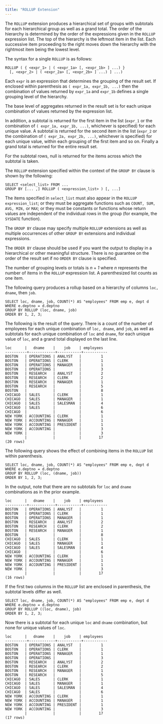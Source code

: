 ```yaml
---
title: "ROLLUP Extension"
---
```


The `ROLLUP` extension produces a hierarchical set of groups with subtotals for each hierarchical group as well as a grand total. The order of the hierarchy is determined by the order of the expressions given in the `ROLLUP` expression list. The top of the hierarchy is the leftmost item in the list. Each successive item proceeding to the right moves down the hierarchy with the rightmost item being the lowest level.

The syntax for a single `ROLLUP` is as follows:

``` text
ROLLUP ( { <expr_1> | ( <expr_1a> [, <expr_1b> ] ...) }
  [, <expr_2> | ( <expr_2a> [, <expr_2b> ] ...) ] ...)
```

Each `expr` is an expression that determines the grouping of the result set. If enclosed within parenthesis as `( expr_1a, expr_1b, ...)` then the combination of values returned by `expr_1a` and `expr_1b` defines a single grouping level of the hierarchy.

The base level of aggregates returned in the result set is for each unique combination of values returned by the expression list.

In addition, a subtotal is returned for the first item in the list (`expr_1` or the combination of `( expr_1a, expr_1b, ...)`, whichever is specified) for each unique value. A subtotal is returned for the second item in the list (`expr_2` or the combination of `( expr_2a, expr_2b, ...)`, whichever is specified) for each unique value, within each grouping of the first item and so on. Finally a grand total is returned for the entire result set.

For the subtotal rows, null is returned for the items across which the subtotal is taken.

The `ROLLUP` extension specified within the context of the `GROUP BY` clause is shown by the following:

``` text
SELECT <select_list> FROM ...
GROUP BY [... ,] ROLLUP ( <expression_list> ) [, ...]
```

The items specified in `select_list` must also appear in the `ROLLUP expression_list`; or they must be aggregate functions such as `COUNT, SUM, AVG, MIN,` or `MAX`; or they must be constants or functions whose return values are independent of the individual rows in the group (for example, the `SYSDATE` function).

The `GROUP BY` clause may specify multiple `ROLLUP` extensions as well as multiple occurrences of other `GROUP BY` extensions and individual expressions.

The `ORDER BY` clause should be used if you want the output to display in a hierarchical or other meaningful structure. There is no guarantee on the order of the result set if no `ORDER BY` clause is specified.

The number of grouping levels or totals is *n* + *1* where *n* represents the number of items in the `ROLLUP` expression list. A parenthesized list counts as one item.

The following query produces a rollup based on a hierarchy of columns `loc, dname`, then `job`.

``` text
SELECT loc, dname, job, COUNT(*) AS "employees" FROM emp e, dept d
WHERE e.deptno = d.deptno
GROUP BY ROLLUP (loc, dname, job)
ORDER BY 1, 2, 3;
```

The following is the result of the query. There is a count of the number of employees for each unique combination of `loc, dname`, and `job`, as well as subtotals for each unique combination of `loc` and `dname`, for each unique value of `loc`, and a grand total displayed on the last line.

``` text
loc      |   dname    |    job    | employees
----------+------------+-----------+-----------
BOSTON   | OPERATIONS | ANALYST   |         1
BOSTON   | OPERATIONS | CLERK     |         1
BOSTON   | OPERATIONS | MANAGER   |         1
BOSTON   | OPERATIONS |           |         3
BOSTON   | RESEARCH   | ANALYST   |         2
BOSTON   | RESEARCH   | CLERK     |         2
BOSTON   | RESEARCH   | MANAGER   |         1
BOSTON   | RESEARCH   |           |         5
BOSTON   |            |           |         8
CHICAGO  | SALES      | CLERK     |         1
CHICAGO  | SALES      | MANAGER   |         1
CHICAGO  | SALES      | SALESMAN  |         4
CHICAGO  | SALES      |           |         6
CHICAGO  |            |           |         6
NEW YORK | ACCOUNTING | CLERK     |         1
NEW YORK | ACCOUNTING | MANAGER   |         1
NEW YORK | ACCOUNTING | PRESIDENT |         1
NEW YORK | ACCOUNTING |           |         3
NEW YORK |            |           |         3
         |            |           |        17
(20 rows)
```

The following query shows the effect of combining items in the `ROLLUP` list within parenthesis.

``` text
SELECT loc, dname, job, COUNT(*) AS "employees" FROM emp e, dept d
WHERE e.deptno = d.deptno
GROUP BY ROLLUP (loc, (dname, job))
ORDER BY 1, 2, 3;
```

In the output, note that there are no subtotals for `loc` and `dname` combinations as in the prior example.

``` text
loc      |   dname    |    job    | employees
----------+------------+-----------+-----------
BOSTON   | OPERATIONS | ANALYST   |         1
BOSTON   | OPERATIONS | CLERK     |         1
BOSTON   | OPERATIONS | MANAGER   |         1
BOSTON   | RESEARCH   | ANALYST   |         2
BOSTON   | RESEARCH   | CLERK     |         2
BOSTON   | RESEARCH   | MANAGER   |         1
BOSTON   |            |           |         8
CHICAGO  | SALES      | CLERK     |         1
CHICAGO  | SALES      | MANAGER   |         1
CHICAGO  | SALES      | SALESMAN  |         4
CHICAGO  |            |           |         6
NEW YORK | ACCOUNTING | CLERK     |         1
NEW YORK | ACCOUNTING | MANAGER   |         1
NEW YORK | ACCOUNTING | PRESIDENT |         1
NEW YORK |            |           |         3
         |            |           |        17
(16 rows)
```

If the first two columns in the `ROLLUP` list are enclosed in parenthesis, the subtotal levels differ as well.

``` text
SELECT loc, dname, job, COUNT(*) AS "employees" FROM emp e, dept d
WHERE e.deptno = d.deptno
GROUP BY ROLLUP ((loc, dname), job)
ORDER BY 1, 2, 3;
```

Now there is a subtotal for each unique `loc` and `dname` combination, but none for unique values of `loc`.

``` text
loc      |   dname    |    job    | employees
----------+------------+-----------+-----------
BOSTON   | OPERATIONS | ANALYST   |         1
BOSTON   | OPERATIONS | CLERK     |         1
BOSTON   | OPERATIONS | MANAGER   |         1
BOSTON   | OPERATIONS |           |         3
BOSTON   | RESEARCH   | ANALYST   |         2
BOSTON   | RESEARCH   | CLERK     |         2
BOSTON   | RESEARCH   | MANAGER   |         1
BOSTON   | RESEARCH   |           |         5
CHICAGO  | SALES      | CLERK     |         1
CHICAGO  | SALES      | MANAGER   |         1
CHICAGO  | SALES      | SALESMAN  |         4
CHICAGO  | SALES      |           |         6
NEW YORK | ACCOUNTING | CLERK     |         1
NEW YORK | ACCOUNTING | MANAGER   |         1
NEW YORK | ACCOUNTING | PRESIDENT |         1
NEW YORK | ACCOUNTING |           |         3
         |            |           |        17
(17 rows)
```
